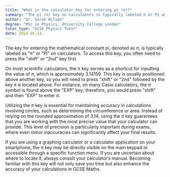 ```yaml
---
title: "What is the calculator key for entering pi (π)?"
summary: "The pi (π) key on calculators is typically labeled π or PI and can be accessed by pressing the shift or 2nd key first."
author: "Dr. Sarah Wilson"
degree: "MSc in Physics, University College London"
tutor_type: "GCSE Physics Tutor"
date: 2024-05-13
---
```


The key for entering the mathematical constant pi, denoted as $\pi$, is typically labeled as "π" or "PI" on calculators. To access this key, you often need to press the "shift" or "2nd" key first.

On most scientific calculators, the $\pi$ key serves as a shortcut for inputting the value of $\pi$, which is approximately $3.14159$. This key is usually positioned above another key, so you will need to press "shift" or "2nd" followed by the key it is located above. For instance, on many Casio calculators, the $\pi$ symbol is found above the "EXP" key; therefore, you would press "shift" and then "EXP" to enter $\pi$.

Utilizing the $\pi$ key is essential for maintaining accuracy in calculations involving circles, such as determining the circumference or area. Instead of relying on the rounded approximation of $3.14$, using the $\pi$ key guarantees that you are working with the most precise value that your calculator can provide. This level of precision is particularly important during exams, where even minor inaccuracies can significantly affect your final results.

If you are using a graphing calculator or a calculator application on your smartphone, the $\pi$ key may be directly visible on the main keypad or accessible through a specific function menu. If you are uncertain about where to locate it, always consult your calculator’s manual. Becoming familiar with this key will not only save you time but also enhance the accuracy of your calculations in GCSE Maths.
    